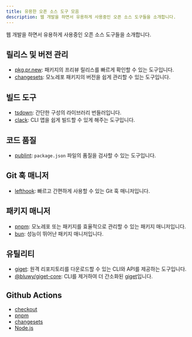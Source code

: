 ```yaml
---
title: 유용한 오픈 소스 도구 모음
description: 웹 개발을 하면서 유용하게 사용중인 오픈 소스 도구들을 소개합니다.
---
```


웹 개발을 하면서 유용하게 사용중인 오픈 소스 도구들을 소개합니다.

## 릴리스 및 버전 관리

- [pkg.pr.new](https://github.com/stackblitz-labs/pkg.pr.new): 패키지의 프리뷰 릴리스를 빠르게 확인할 수 있는 도구입니다.
- [changesets](https://github.com/changesets/changesets): 모노레포 패키지의 버전을 쉽게 관리할 수 있는 도구입니다.

## 빌드 도구

- [tsdown](https://github.com/rolldown/tsdown): 간단한 구성의 라이브러리 번들러입니다.
- [clack](https://github.com/bombshell-dev/clack): CLI 앱을 쉽게 빌드할 수 있게 해주는 도구입니다.

## 코드 품질

- [publint](https://github.com/publint/publint): `package.json` 파일의 품질을 검사할 수 있는 도구입니다.

## Git 훅 매니저

- [lefthook](https://github.com/evilmartians/lefthook): 빠르고 간편하게 사용할 수 있는 Git 훅 매니저입니다.

## 패키지 매니저

- [pnpm](https://github.com/pnpm/pnpm): 모노레포 또는 패키지를 효율적으로 관리할 수 있는 패키지 매니저입니다.
- [bun](https://github.com/oven-sh/bun): 성능이 뛰어난 패키지 매니저입니다.

## 유틸리티

- [giget](https://github.com/unjs/giget): 원격 리포지토리를 다운로드할 수 있는 CLI와 API를 제공하는 도구입니다.
- [@bluwy/giget-core](https://github.com/bluwy/giget-core): CLI를 제거하여 더 간소화된 [giget](https://github.com/unjs/giget)입니다.

## Github Actions

- [checkout](https://github.com/actions/checkout)
- [pnpm](https://github.com/pnpm/action-setup)
- [changesets](https://github.com/changesets/action)
- [Node.js](https://github.com/actions/setup-node)
